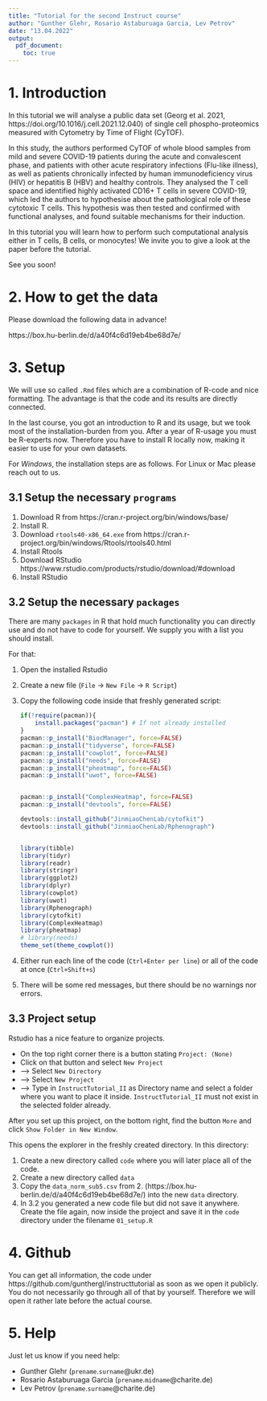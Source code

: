 ```yaml
---
title: "Tutorial for the second Instruct course"
author: "Gunther Glehr, Rosario Astaburuaga Garcia, Lev Petrov"
date: "13.04.2022"
output:
  pdf_document: 
    toc: true
---
```

# 1. Introduction 
In this tutorial we will analyse a public data set (Georg et al. 2021, https://doi.org/10.1016/j.cell.2021.12.040) of single cell phospho-proteomics measured with Cytometry by Time of Flight (CyTOF). 

In this study, the authors performed CyTOF of whole blood samples from mild and severe COVID-19 patients during the acute and convalescent phase, and patients with other acute respiratory infections (Flu-like illness), as well as patients chronically infected by human immunodeficiency virus (HIV) or hepatitis B (HBV) and healthy controls. They analysed the T cell space and identified highly activated CD16+ T cells in severe COVID-19, which led the authors to hypothesise about the pathological role of these cytotoxic T cells. This hypothesis was then tested and confirmed with functional analyses, and found suitable mechanisms for their induction.

In this tutorial you will learn how to perform such computational analysis either in T cells, B cells, or monocytes!
	We invite you to give a look at the paper before the tutorial.

See you soon!

# 2. How to get the data
Please download the following data in advance! 

https://box.hu-berlin.de/d/a40f4c6d19eb4be68d7e/

# 3. Setup
We will use so called `.Rmd` files which are a combination of R-code and nice formatting. The advantage is that the code and its results are directly connected. 

In the last course, you got an introduction to R and its usage, but we took most of the installation-burden from you. After a year of R-usage you must be R-experts now. Therefore you have to install R locally now, making it easier to use for your own datasets. 

For _Windows_, the installation steps are as follows. For Linux or Mac please reach out to us. 

## 3.1 Setup the necessary `programs`
1. Download R from https://cran.r-project.org/bin/windows/base/
2. Install R. 
3. Download `rtools40-x86_64.exe` from https://cran.r-project.org/bin/windows/Rtools/rtools40.html
4. Install Rtools
5. Download RStudio https://www.rstudio.com/products/rstudio/download/#download
6. Install RStudio 

## 3.2 Setup the necessary `packages`
There are many `packages` in R that hold much functionality you can directly use and do not have to code for yourself. We supply you with a list you should install. 

For that:

1.  Open the installed Rstudio
2.  Create a new file (`File` -> `New File` -> `R Script`)
3.  Copy the following code inside that freshly generated script: 
	```r
	if(!require(pacman)){
		install.packages("pacman") # If not already installed
	}
	pacman::p_install("BiocManager", force=FALSE)
	pacman::p_install("tidyverse", force=FALSE)
	pacman::p_install("cowplot", force=FALSE)
	pacman::p_install("needs", force=FALSE)
	pacman::p_install("pheatmap", force=FALSE)
	pacman::p_install("uwot", force=FALSE)
	
	
	pacman::p_install("ComplexHeatmap", force=FALSE)
	pacman::p_install("devtools", force=FALSE)
	
	devtools::install_github("JinmiaoChenLab/cytofkit")
	devtools::install_github("JinmiaoChenLab/Rphenograph")
	
	
	library(tibble)
	library(tidyr)
	library(readr)
	library(stringr)
	library(ggplot2)
	library(dplyr)
	library(cowplot)
	library(uwot)
	library(Rphenograph)
	library(cytofkit)
	library(ComplexHeatmap)
	library(pheatmap)
	# library(needs)
	theme_set(theme_cowplot())
	```
4. Either run each line of the code (`Ctrl+Enter per line`) or all of the code at once (`Ctrl+Shift+s`)
5. There will be some red messages, but there should be no warnings nor errors.

## 3.3 Project setup
Rstudio has a nice feature to organize projects. 

- On the top right corner there is a button stating `Project: (None)`
- Click on that button and select `New Project`
- --> Select `New Directory`
- --> Select `New Project`
- --> Type in `InstructTutorial_II` as Directory name and select a folder where you want to place it inside. `InstructTutorial_II` must not exist in the selected folder already.

After you set up this project, on the bottom right, find the button `More` and click `Show Folder in New Window`. 

This opens the explorer in the freshly created directory. In this directory: 
	
1. Create a new directory called `code` where you will later place all of the code. 
2. Create a new directory called `data`
3. Copy the `data_norm_sub5.csv` from 2. (https://box.hu-berlin.de/d/a40f4c6d19eb4be68d7e/) into the new `data` directory. 
4. In 3.2 you generated a new code file but did not save it anywhere. Create the file again, now inside the project and save it in the `code` directory under the filename `01_setup.R`


# 4. Github 
You can get all information, the code under https://github.com/gunthergl/instructtutorial as soon as we open it publicly. You do not necessarily go through all of that by yourself. Therefore we will open it rather late before the actual course. 

# 5. Help
Just let us know if you need help: 
	
- Gunther Glehr (`prename`.`surname`@ukr.de)
- Rosario Astaburuaga Garcia (`prename`.`midname`@charite.de)
- Lev Petrov (`prename`.`surname`@charite.de)

